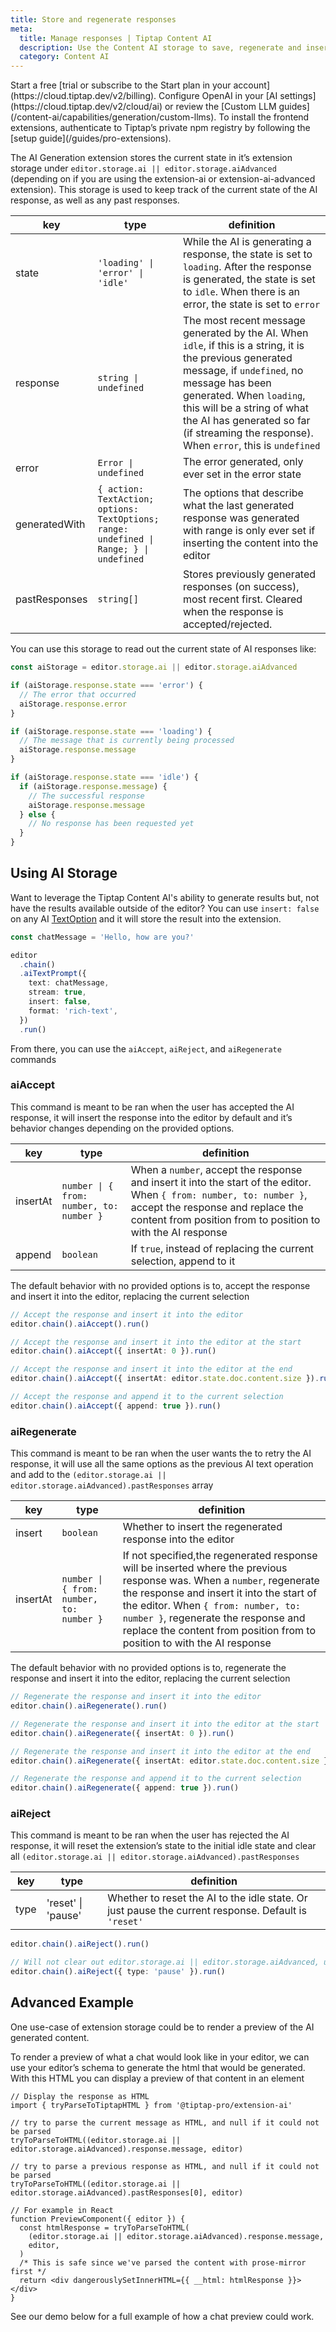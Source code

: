 ```yaml
---
title: Store and regenerate responses
meta:
  title: Manage responses | Tiptap Content AI
  description: Use the Content AI storage to save, regenerate and insert AI responses into your Tiptap editor. More in our docs!
  category: Content AI
---
```



<Requirements>
    <RequirementItem label="1. Activate trial or subscribe">
        Start a free [trial or subscribe to the Start plan in your account](https://cloud.tiptap.dev/v2/billing).
    </RequirementItem>
    <RequirementItem label="2. Integrate an AI provider">
        Configure OpenAI in your [AI settings](https://cloud.tiptap.dev/v2/cloud/ai) or review the [Custom LLM guides](/content-ai/capabilities/generation/custom-llms).
    </RequirementItem>
    <RequirementItem label="3. Install from private registry">
        To install the frontend extensions, authenticate to Tiptap’s private npm registry by following the [setup guide](/guides/pro-extensions).
    </RequirementItem>
</Requirements>

The AI Generation extension stores the current state in it’s extension storage under `editor.storage.ai || editor.storage.aiAdvanced` (depending on if you are using the extension-ai or extension-ai-advanced extension). This storage is used to keep track of the current state of the AI response, as well as any past responses.

<CodeDemo isPro path="/Extensions/AiStorage" />

| key           | type                                                                                    | definition                                                                                                                                                                                                                                                                                                   |
| ------------- | --------------------------------------------------------------------------------------- | ------------------------------------------------------------------------------------------------------------------------------------------------------------------------------------------------------------------------------------------------------------------------------------------------------------ |
| state         | `'loading' \| 'error' \| 'idle'`                                                        | While the AI is generating a response, the state is set to `loading`. After the response is generated, the state is set to `idle`. When there is an error, the state is set to `error`                                                                                                                       |
| response      | `string \| undefined`                                                                   | The most recent message generated by the AI. When `idle`, if this is a string, it is the previous generated message, if `undefined`, no message has been generated. When `loading`, this will be a string of what the AI has generated so far (if streaming the response). When `error`, this is `undefined` |
| error         | `Error \| undefined`                                                                    | The error generated, only ever set in the error state                                                                                                                                                                                                                                                        |
| generatedWith | `{ action: TextAction; options: TextOptions; range: undefined \| Range; } \| undefined` | The options that describe what the last generated response was generated with range is only ever set if inserting the content into the editor                                                                                                                                                                |
| pastResponses | `string[]`                                                                              | Stores previously generated responses (on success), most recent first. Cleared when the response is accepted/rejected.                                                                                                                                                                                       |

You can use this storage to read out the current state of AI responses like:

```ts
const aiStorage = editor.storage.ai || editor.storage.aiAdvanced

if (aiStorage.response.state === 'error') {
  // The error that occurred
  aiStorage.response.error
}

if (aiStorage.response.state === 'loading') {
  // The message that is currently being processed
  aiStorage.response.message
}

if (aiStorage.response.state === 'idle') {
  if (aiStorage.response.message) {
    // The successful response
    aiStorage.response.message
  } else {
    // No response has been requested yet
  }
}
```

## Using AI Storage

Want to leverage the Tiptap Content AI's ability to generate results but, not have the results available outside of the editor? You can use `insert: false` on any AI [TextOption](/content-ai/capabilities/generation/text-generation/built-in-commands#text-command-options) and it will store the result into the extension.

```ts
const chatMessage = 'Hello, how are you?'

editor
  .chain()
  .aiTextPrompt({
    text: chatMessage,
    stream: true,
    insert: false,
    format: 'rich-text',
  })
  .run()
```

From there, you can use the `aiAccept`, `aiReject`, and `aiRegenerate` commands

### aiAccept

This command is meant to be ran when the user has accepted the AI response, it will insert the response into the editor by default and it’s behavior changes depending on the provided options.

| key      | type                                     | definition                                                                                                                                                                                                               |
| -------- | ---------------------------------------- | ------------------------------------------------------------------------------------------------------------------------------------------------------------------------------------------------------------------------ |
| insertAt | `number \| { from: number, to: number }` | When a `number`, accept the response and insert it into the start of the editor. When `{ from: number, to: number }`, accept the response and replace the content from position from to position to with the AI response |
| append   | `boolean`                                | If `true`, instead of replacing the current selection, append to it                                                                                                                                                      |

The default behavior with no provided options is to, accept the response and insert it into the editor, replacing the current selection

```ts
// Accept the response and insert it into the editor
editor.chain().aiAccept().run()

// Accept the response and insert it into the editor at the start
editor.chain().aiAccept({ insertAt: 0 }).run()

// Accept the response and insert it into the editor at the end
editor.chain().aiAccept({ insertAt: editor.state.doc.content.size }).run()

// Accept the response and append it to the current selection
editor.chain().aiAccept({ append: true }).run()
```

### aiRegenerate

This command is meant to be ran when the user wants the to retry the AI response, it will use all the same options as the previous AI text operation and add to the `(editor.storage.ai || editor.storage.aiAdvanced).pastResponses` array

| key      | type                                     | definition                                                                                                                                                                                                                                                                                                                   |
| -------- | ---------------------------------------- | ---------------------------------------------------------------------------------------------------------------------------------------------------------------------------------------------------------------------------------------------------------------------------------------------------------------------------- |
| insert   | `boolean`                                | Whether to insert the regenerated response into the editor                                                                                                                                                                                                                                                                   |
| insertAt | `number \| { from: number, to: number }` | If not specified,the regenerated response will be inserted where the previous response was. When a `number`, regenerate the response and insert it into the start of the editor. When `{ from: number, to: number }`, regenerate the response and replace the content from position from to position to with the AI response |

The default behavior with no provided options is to, regenerate the response and insert it into the editor, replacing the current selection

```ts
// Regenerate the response and insert it into the editor
editor.chain().aiRegenerate().run()

// Regenerate the response and insert it into the editor at the start
editor.chain().aiRegenerate({ insertAt: 0 }).run()

// Regenerate the response and insert it into the editor at the end
editor.chain().aiRegenerate({ insertAt: editor.state.doc.content.size }).run()

// Regenerate the response and append it to the current selection
editor.chain().aiRegenerate({ append: true }).run()
```

### aiReject

This command is meant to be ran when the user has rejected the AI response, it will reset the extension’s state to the initial idle state and clear all `(editor.storage.ai || editor.storage.aiAdvanced).pastResponses`

| key  | type               | definition                                                                                          |
| ---- | ------------------ | --------------------------------------------------------------------------------------------------- |
| type | 'reset' \| 'pause' | Whether to reset the AI to the idle state. Or just pause the current response. Default is `'reset'` |

```ts
editor.chain().aiReject().run()

// Will not clear out editor.storage.ai || editor.storage.aiAdvanced, useful for keeping current response in the editor storage
editor.chain().aiReject({ type: 'pause' }).run()
```

## Advanced Example

One use-case of extension storage could be to render a preview of the AI generated content.

To render a preview of what a chat would look like in your editor, we can use your editor’s schema to generate the html that would be generated. With this HTML you can display a preview of that content in an element

```tsx
// Display the response as HTML
import { tryParseToTiptapHTML } from '@tiptap-pro/extension-ai'

// try to parse the current message as HTML, and null if it could not be parsed
tryToParseToHTML((editor.storage.ai || editor.storage.aiAdvanced).response.message, editor)

// try to parse a previous response as HTML, and null if it could not be parsed
tryToParseToHTML((editor.storage.ai || editor.storage.aiAdvanced).pastResponses[0], editor)

// For example in React
function PreviewComponent({ editor }) {
  const htmlResponse = tryToParseToHTML(
    (editor.storage.ai || editor.storage.aiAdvanced).response.message,
    editor,
  )
  /* This is safe since we've parsed the content with prose-mirror first */
  return <div dangerouslySetInnerHTML={{ __html: htmlResponse }}></div>
}
```

See our demo below for a full example of how a chat preview could work.

<CodeDemo isPro path="/Extensions/AiPrompt" />
